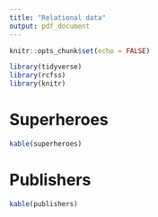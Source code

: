 ```yaml
---
title: "Relational data"
output: pdf_document
---
```


```r
knitr::opts_chunk$set(echo = FALSE)
```

```r
library(tidyverse)
library(rcfss)
library(knitr)
```

# Superheroes

```r
kable(superheroes)
```

# Publishers

```r
kable(publishers)
```
